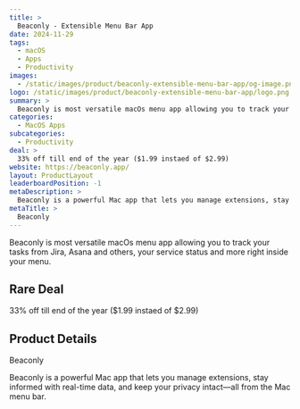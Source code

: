 ```yaml
---
title: >
  Beaconly - Extensible Menu Bar App
date: 2024-11-29
tags:
  - macOS
  - Apps
  - Productivity
images:
  - /static/images/product/beaconly-extensible-menu-bar-app/og-image.png
logo: /static/images/product/beaconly-extensible-menu-bar-app/logo.png
summary: >
  Beaconly is most versatile macOs menu app allowing you to track your tasks from Jira, Asana and others, your service status and more right inside your menu.
categories:
  - MacOS Apps
subcategories:
  - Productivity
deal: >
  33% off till end of the year ($1.99 instaed of $2.99)
website: https://beaconly.app/
layout: ProductLayout
leaderboardPosition: -1
metaDescription: >
  Beaconly is a powerful Mac app that lets you manage extensions, stay informed with real-time data, and keep your privacy intact—all from the Mac menu bar.
metaTitle: >
  Beaconly
---
```

Beaconly is most versatile macOs menu app allowing you to track your tasks from Jira, Asana and others, your service status and more right inside your menu.

## Rare Deal

33% off till end of the year ($1.99 instaed of $2.99)

## Product Details

Beaconly

Beaconly is a powerful Mac app that lets you manage extensions, stay informed with real-time data, and keep your privacy intact—all from the Mac menu bar.
